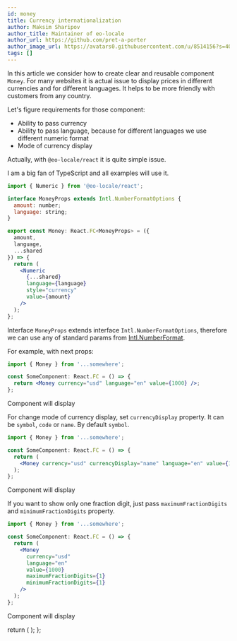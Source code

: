 ```yaml
---
id: money
title: Currency internationalization
author: Maksim Sharipov
author_title: Maintainer of eo-locale
author_url: https://github.com/pret-a-porter
author_image_url: https://avatars0.githubusercontent.com/u/8514156?s=400&v=4
tags: []
---
```



In this article we consider how to create clear and reusable component `Money`.
For many websites it is actual issue to display prices in different currencies and for different languages.
It helps to be more friendly with customers from any country.

Let's figure requirements for those component:

- Ability to pass currency
- Ability to pass language, because for different languages we use different numeric format
- Mode of currency display

Actually, with `@eo-locale/react` it is quite simple issue.

I am a big fan of TypeScript and all examples will use it.

```jsx
import { Numeric } from '@eo-locale/react';

interface MoneyProps extends Intl.NumberFormatOptions {
  amount: number;
  language: string;
}

export const Money: React.FC<MoneyProps> = ({
  amount,
  language,
  ...shared
}) => {
  return (
    <Numeric
      {...shared}
      language={language}
      style="currency"
      value={amount}
    />
  );
};
```

Interface `MoneyProps` extends interface `Intl.NumberFormatOptions`, therefore
we can use any of standard params from [Intl.NumberFormat](https://developer.mozilla.org/en-US/docs/Web/JavaScript/Reference/Global_Objects/Intl/NumberFormat/NumberFormat).

For example, with next props:

```jsx
import { Money } from '...somewhere';

const SomeComponent: React.FC = () => {
  return <Money currency="usd" language="en" value={1000} />;
};
```

Component will display <Preview />

For change mode of currency display, set `currencyDisplay` property.
It can be `symbol`, `code` or `name`. By default `symbol`.

```jsx
import { Money } from '...somewhere';

const SomeComponent: React.FC = () => {
  return (
    <Money currency="usd" currencyDisplay="name" language="en" value={1000} />
  );
};
```

Component will display <Preview currencyDisplay="name" />

If you want to show only one fraction digit, just pass `maximumFractionDigits` and `minimumFractionDigits` property.

```jsx
import { Money } from '...somewhere';

const SomeComponent: React.FC = () => {
  return (
    <Money
      currency="usd"
      language="en"
      value={1000}
      maximumFractionDigits={1}
      minimumFractionDigits={1}
    />
  );
};
```

Component will display <Preview minimumFractionDigits={1} maximumFractionDigits={1} />

  return (
    <Highlight>
      <Numeric
        style='currency'
        currency='usd'
        currencyDisplay={props.currencyDisplay}
        minimumFractionDigits={props.minimumFractionDigits}
        maximumFractionDigits={props.maximumFractionDigits}
        language='en'
        value={1000}
      />
    </Highlight>
  );
};
